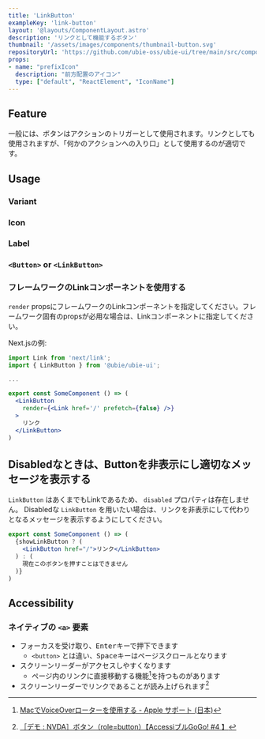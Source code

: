 ```yaml
---
title: 'LinkButton'
exampleKey: 'link-button'
layout: '@layouts/ComponentLayout.astro'
description: 'リンクとして機能するボタン'
thumbnail: '/assets/images/components/thumbnail-button.svg'
repositoryUrl: 'https://github.com/ubie-oss/ubie-ui/tree/main/src/components/Button'
props:
- name: "prefixIcon"
  description: "前方配置のアイコン"
  type: ["default", "ReactElement", "IconName"]
---
```



## Feature

一般には、ボタンはアクションのトリガーとして使用されます。リンクとしても使用されますが、「何かのアクションへの入り口」として使用するのが適切です。

## Usage

### Variant

<Variant />

### Icon

<Icon />

### Label

<Label />

### `<Button>` or `<LinkButton>`

<SelectingComponent />

### フレームワークのLinkコンポーネントを使用する

`render` propsにフレームワークのLinkコンポーネントを指定してください。フレームワーク固有のpropsが必用な場合は、Linkコンポーネントに指定してください。

Next.jsの例:

```jsx
import Link from 'next/link';
import { LinkButton } from '@ubie/ubie-ui';

...

export const SomeComponent () => (
  <LinkButton
    render={<Link href='/' prefetch={false} />}
  >
    リンク
  </LinkButton>
)
```

## Disabledなときは、Buttonを非表示にし適切なメッセージを表示する

`LinkButton` はあくまでもLinkであるため、 `disabled` プロパティは存在しません。
Disabledな `LinkButton` を用いたい場合は、リンクを非表示にして代わりとなるメッセージを表示するようにしてください。

```jsx
export const SomeComponent () => (
  {showLinkButton ? (
    <LinkButton href="/">リンク</LinkButton>
  ) : (
    現在このボタンを押すことはできません
  )}
)
```

## Accessibility

### ネイティブの `<a>` 要素

- フォーカスを受け取り、<kbd>Enter</kbd>キーで押下できます
  - `<button>` とは違い、<kbd>Space</kbd>キーはページスクロールとなります
- スクリーンリーダーがアクセスしやすくなります
  - ページ内のリンクに直接移動する機能[^rotor]を持つものがあります
- スクリーンリーダーでリンクであることが読み上げられます[^read-link]

[^rotor]: [MacでVoiceOverローターを使用する - Apple サポート (日本)](https://support.apple.com/ja-jp/guide/voiceover/mchlp2719/10/mac/13.0)
[^read-link]: [［デモ : NVDA］ボタン（role=button）【AccessiブルGoGo! #4 】](https://www.youtube.com/watch?v=c8qxQoiWe5M)
